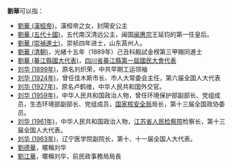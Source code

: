 '''劉華'''可以指：
* [[劉華_(漢桓帝)|劉華 (漢桓帝)]]，漢桓帝之女，封陽安公主
* [[劉華_(五代十國)|劉華 (五代十國)]]，五代南汉清远公主，闽国[[闽惠宗|闽惠宗]]王延钧的第一任皇后。
* [[劉華_(崇禎進士)|劉華 (崇禎進士)]]，崇祯四年进士，山东莒州人。
* [[劉華_(清朝)|劉華 (清朝)]]，光緒十五年（1889年）己丑科殿試金榜第三甲賜同進士
* [[劉華_(綦江縣國大代表)|劉華 (綦江縣國大代表)]]，[[四川省|四川省]][[綦江縣|綦江縣]][[第一屆國民大會代表|第一屆國民大會代表]]
* [[刘华_(1899年)|刘华 (1899年)]]，原名刘炽荣，中共早期工运领袖
* [[刘华_(1924年)|刘华 (1924年)]]，曾任佳木斯市长、市人大常委会主任，第六届全国人大代表
* [[刘华_(1927年)|刘华 (1927年)]]，原名卢鹤维，中华人民共和国外交官。
* [[刘华_(1959年)|刘华 (1959年)]]，中华人民共和国政治人物，曾任环境保护部副部长、党组成员，生态环境部副部长、党组成员，[[国家核安全局|国家核安全局]]局长，第十三届全国政协委员。
* [[刘华_(1961年)|刘华 (1961年)]]，中华人民共和国政治人物，[[江苏省人民检察院|江苏省人民检察院]]检察长，第十三届全国人大代表。
* [[刘华_(1963年)|刘华 (1963年)]]，辽宁医学院副院长，第十、十一届全国人大代表。
* [[劉德華|劉德華]]，暱稱刘华
* [[劉江華|劉江華]]，暱稱刘华，前民政事務局局長
{{disambig|H华|Cat=二字刘姓人名消歧义}}